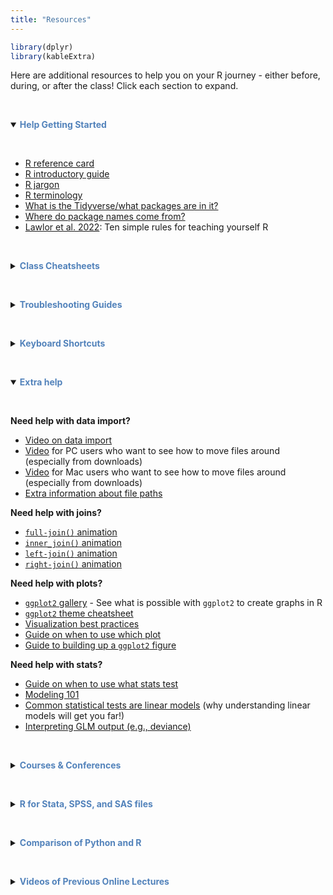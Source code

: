 ```yaml
---
title: "Resources"
---
```


```r
library(dplyr)
library(kableExtra)
```

Here are additional resources to help you on your R journey - either before, during, or after the class! Click each section to expand.

<br>

<details open><summary> <span style = "color: #5383bb;"> **Help Getting Started**</span></summary><br>

- [R reference card](http://cran.r-project.org/doc/contrib/Short-refcard.pdf)
- [R introductory guide](https://cran.r-project.org/doc/manuals/r-release/R-intro.html)
- [R jargon](https://link.springer.com/content/pdf/bbm%3A978-1-4419-1318-0%2F1.pdf)
- [R terminology](https://cran.r-project.org/doc/manuals/r-release/R-lang.pdf)
- [What is the Tidyverse/what packages are in it?](https://www.tidyverse.org/packages/)
- [Where do package names come from?](https://www.statworx.com/en/content-hub/blog/why-is-it-called-that-way-origin-and-meaning-of-r-package-names/)
- [Lawlor et al. 2022](https://doi.org/10.1371/journal.pcbi.1010372): Ten simple rules for teaching yourself R

</details>

<br>

<details><summary> <span style = "color: #5383bb;"> **Class Cheatsheets**</span></summary><br>

- [Day 1 - RStudio & Reproducibility Cheatsheet](https://daseh.org/modules/cheatsheets/Day-1.pdf)
- [Day 2 - Basic R & Data Input/Output Cheatsheet](https://daseh.org/modules/cheatsheets/Day-2.pdf)
- [Day 3 - Data Subsetting  Cheatsheet](https://daseh.org/modules/cheatsheets/Day-3.pdf)
- [Day 4 - Data Summarization & Data Classes Cheatsheet](https://daseh.org/modules/cheatsheets/Day-4.pdf)
- [Day 5 - Data Cleaning Cheatsheet](https://daseh.org/modules/cheatsheets/Day-5.pdf)
- [Day 6 - Data Manipulation & Data Visualization `esquisse` Cheatsheet](https://daseh.org/modules/cheatsheets/Day-6.pdf)
- [Day 7 - Data Visualization `ggplot2` & Factors Cheatsheet](https://daseh.org/modules/cheatsheets/Day-7.pdf)
- [Day 8 - Statistics Cheatsheet](https://daseh.org/modules/cheatsheets/Day-8.pdf)
- [Day 9 - Functions Cheatsheet](https://daseh.org/modules/cheatsheets/Day-9.pdf)
- [Additional RStudio "Cheatsheets"](https://www.rstudio.com/resources/cheatsheets/)

</details>

<br>

<details><summary> <span style = "color: #5383bb;"> **Troubleshooting Guides**</span></summary><br>

- [Guide on when to use quotes or backticks](https://daseh.org/resources/quotes_vs_backticks.html)
- [Guide on what functions require pulling values out first](https://daseh.org/resources/functions_for_vectors.html)

</details>

<br>

<details><summary> <span style = "color: #5383bb;"> **Keyboard Shortcuts**</span></summary><br>

- RStudio shortcuts can be found [here](<http://www.rstudio.com/ide/docs/using/keyboard_shortcuts>).

</details>

<br>

<details open><summary> <span style = "color: #5383bb;"> **Extra help**</span></summary><br>

**Need help with data import?**

- [Video on data import](https://youtu.be/LEkNfJgpunQ)
- [Video](https://www.youtube.com/watch?v=we6vwB7DsNU) for PC users who want to see how to move files around (especially from downloads)
- [Video](https://www.youtube.com/watch?v=Ao9e0cDzMrE) for Mac users who want to see how to move files around (especially from downloads)
- [Extra information about file paths](https://docs.google.com/presentation/d/18u1Vhd3Uq-QprC0btpxS_-Ka-LKVUvncyoqdbGdb-g4/edit?usp=sharing)

**Need help with joins?**

- [`full-join()` animation](https://github.com/gadenbuie/tidyexplain/blob/master/images/full-join.gif)
- [`inner_join()` animation](https://github.com/gadenbuie/tidyexplain/blob/master/images/inner-join.gif)
- [`left-join()` animation](https://github.com/gadenbuie/tidyexplain/blob/master/images/left-join.gif)
- [`right-join()` animation](https://github.com/gadenbuie/tidyexplain/blob/master/images/right-join.gif)


**Need help with plots?**

- [`ggplot2` gallery](https://r-graph-gallery.com/ggplot2-package.html) - See what is possible with `ggplot2` to create graphs in R
- [`ggplot2` theme cheatsheet](https://github.com/claragranell/ggplot2/blob/main/ggplot_theme_system_cheatsheet.pdf)
- [Visualization best practices](https://jhudatascience.org/tidyversecourse/dataviz.html#making-good-plots)
- [Guide on when to use which plot](https://infogram.com/page/choose-the-right-chart-data-visualization)
- [Guide to building up a `ggplot2` figure](https://hopstat.wordpress.com/2016/02/18/how-i-build-up-a-ggplot2-figure/)  

**Need help with stats?**

- [Guide on when to use what stats test](https://www.scribbr.com/statistics/statistical-tests/)
- [Modeling 101](https://jhudatascience.org/tidyversecourse/model.html#linear-modeling)
- [Common statistical tests are linear models](https://lindeloev.github.io/tests-as-linear/) (why understanding linear models will get you far!)
- [Interpreting GLM output (e.g., deviance)](https://www.statology.org/null-residual-deviance/)


</details>

<br>

<details><summary> <span style = "color: #5383bb;"> **Courses & Conferences**</span></summary><br>

#### **Online Courses and Resources**

- [Tidyverse Skills for Data Science Book](https://jhudatascience.org/tidyversecourse/)  (**a great next step** to learn more about the tidyverse, some modeling, and machine learning)
- [Tidyverse Skills for Data Science Course](https://www.coursera.org/specializations/tidyverse-data-science-r)  (same content with quizzes, can get certificate with $)
- [Open Case Studies](https://www.opencasestudies.org/)  
(resource for specific public health cases with statistical implementation and interpretation - **a great next step** for learning more about stats and wrangling!)
- [R for Data Science](http://r4ds.had.co.nz/)  (great general information)
- [R for Applied Epidemiology](https://epirhandbook.com/en/)  (Similar general introductory course)  
- [R basics chapter of Introduction to Data Science by Rafael A. Irizarry](https://rafalab.github.io/dsbook/r-basics.html)(great general information)
- [Dataquest](https://www.dataquest.io/)  (general interactive resource)
- [Quick R Guide]( http://statmethods.net/)  (nice free general resource)
- [Introduction to Reproducibility](https://jhudatascience.org/Reproducibility_in_Cancer_Informatics/)
- [Advanced Reproducibility](https://jhudatascience.org/Adv_Reproducibility_in_Cancer_Informatics/)

#### **R Conferences**

- The [RStudio/Posit conference](https://posit.co/conference/) has lots of useful workshops!
- useR! — International R User Conference information can be found [here](https://www.r-project.org/conferences/).

</details>

<br>

<details><summary> <span style = "color: #5383bb;"> **R for Stata, SPSS, and SAS files**</span></summary><br>

- The [Haven](https://haven.tidyverse.org/) package  
 (This package is super useful for reading and writing files so that they are compatible across Stata, SPSS, SAS, and R)
- [R vs Stata](https://link.springer.com/content/pdf/bbm%3A978-1-4419-1318-0%2F1.pdf)  
(See page 505)
- [R <-> SAS Cheatsheet](https://raw.githubusercontent.com/rstudio/cheatsheets/main/sas-r.pdf)
- [SAS to R Converter](https://www.codeconvert.ai/sas-to-r-converter)  
- You might also find large language models like ChatGPT useful for code conversion. Be sure to check the output because AI makes mistakes!  

</details>

<br>

<details><summary> <span style = "color: #5383bb;"> **Comparison of Python and R**</span></summary><br>

- A helpful [blog post](https://www.ibm.com/cloud/blog/python-vs-r) about the difference between these two languages.

</details>

<br>

<details><summary> <span style = "color: #5383bb;"> **Videos of Previous Online Lectures**</span></summary><br>

  **From Summer Institute 2023**

  ```r
  mat <- matrix(c(
    "Introduction", "https://youtu.be/aIJrFKQYnP8",
    "RStudio", "https://youtu.be/cxHVf5rTK1c",
    "Reproducibility", "https://youtu.be/af9B9-_df1o",
    "Basic R", "https://youtu.be/5io-iZDutH8",
    "Data Input", "https://youtu.be/sllVVRD5YE4",
    "Subsetting Data", "https://youtu.be/dWdK3bnAGm8",
    "Data Classes", "https://youtu.be/Q4ubnU35TUs",
    "Data Summarization", "https://youtu.be/xsI30yCGgTQ",
    "Data Cleaning", "https://youtu.be/qL6_yfiR9Jk",
    "Data Manipulation", "https://youtu.be/fQ7lDp8Svw0",
    "Intro to Data Visualization", "https://youtu.be/D5RdNwadtR0",
    "Data Visualization", "https://youtu.be/fKj1iBxLwyk",
    "Factors", "https://youtu.be/yqU5zHVh-qA",
    "Statistics", "https://youtu.be/T9Oh0miYhZ0",
    "Data Output", "https://youtu.be/x2OuR4JhPLY",
    "Functions", "https://youtu.be/jWv5RSXq5mo"
  ), ncol = 2, byrow = TRUE)
  mat <- data.frame(mat, stringsAsFactors = FALSE)
  colnames(mat) <- c("Day", "Link to Video")
  knitr::kable(mat, format = "html") %>%
    kable_styling()
  ```

  **From Summer Institute 2022**

  ```r
  mat <- matrix(c(
    "RStudio and Reproducibility", "https://www.youtube.com/watch?v=eCsD0f0q6rY&t=9s",
    "Basic R", "https://www.youtube.com/watch?v=2YRgDG3qsho",
    "Data IO", "https://www.youtube.com/watch?v=ejnBAdA2N1c",
    "Subsetting Data", "https://www.youtube.com/watch?v=GFa6dXAezJg",
    "Data Summarization", "https://www.youtube.com/watch?v=kj_69maSANk",
    "Data Classes", "https://www.youtube.com/watch?v=zoVciFJieLY&t=21s",
    "Data Cleaning", "https://www.youtube.com/watch?v=GhK8xMUBNwg",
    "Data Manipulation", "https://www.youtube.com/watch?v=qP73AWUjfAU",
    "Intro to Data Visualization", "https://www.youtube.com/watch?v=OCVo6vWrKL4",
    "Data Visualization", "https://www.youtube.com/watch?v=9UPlZqOfT_s",
    "Factors", "https://www.youtube.com/watch?v=0fE756trEEE",
    "Statistics", "https://www.youtube.com/watch?v=jZ5sskAdAJU&t=4s",
    "Functions", "https://www.youtube.com/watch?v=dx-85RzN1G0"
  ), ncol = 2, byrow = TRUE)
  mat <- data.frame(mat, stringsAsFactors = FALSE)
  colnames(mat) <- c("Day", "Link to Video")
  knitr::kable(mat, format = "html") %>%
    kable_styling()
  ```

  **From Winter Institute 2022**

  ```r
  mat <- matrix(c(
    "RStudio", "https://youtu.be/zpAQrglIJb0",
    "Basic R", "https://youtu.be/_8ZG0G1nNlA",
    "Reproducibility", "https://youtu.be/ChFTiZ7Clo4",
    "Data IO", "https://youtu.be/bnYN7AfYGNM",
    "Subsetting Data", "https://youtu.be/kPU3dl25ox8",
    "Data Summarization", "https://youtu.be/C_a8bGGdrIA",
    "Data Classes", "https://youtu.be/ZCe30kIJ0Xc",
    "Data Cleaning", "https://youtu.be/siFL49CCsJg",
    "Data Manipulation", "https://youtu.be/7M81XUIY5SE",
    "Intro to Data Visualization", "https://youtu.be/Md46muvSrYE",
    "Data Visualization", "https://youtu.be/YjDT3ZUSiR4",
    "Factors", "https://youtu.be/Co4l0YhuYSk",
    "Statistics", "https://youtu.be/3nSIN1mu8uw",
    "Functions", "https://youtu.be/XUKJtUYU1Ic"
  ), ncol = 2, byrow = TRUE)
  mat <- data.frame(mat, stringsAsFactors = FALSE)
  colnames(mat) <- c("Day", "Link to Video")
  knitr::kable(mat, format = "html") %>%
    kable_styling()
  ```

  **From Summer Institute 2021**

  ```r
  mat <- matrix(c(
    "RStudio", "https://youtu.be/zpAQrglIJb0",
    "Basic R", "https://youtu.be/md30mwFJ2_Q",
    "Data IO", "https://youtu.be/6xNyETqIqZU",
    "Subsetting Data", "https://youtu.be/YeBSc2YXr4U",
    "Data Summarization Part 1 + 2", "https://youtu.be/yL3BGDWtVC4",
    "Data Classes", "https://youtu.be/zBCvbikMTAc",
    "Data Cleaning", "https://youtu.be/TaREvr5evwk",
    "Data Manipulation", "https://youtu.be/-039V99I-PE",
    "Reproducibility", "https://youtu.be/ui9dJLqtdCs",
    "Statistics", "https://youtu.be/EJwlBoBHoz4",
    "Data Visualization", "https://youtu.be/ngQX9khx7UQ",
    "Functions", "https://youtu.be/epIujSKgNi4"
  ), ncol = 2, byrow = TRUE)
  mat <- data.frame(mat, stringsAsFactors = FALSE)
  colnames(mat) <- c("Day", "Link to Video")
  knitr::kable(mat, format = "html") %>%
    kable_styling()
  ```

  **From Winter Institute 2020**

  ```r
  mat <- matrix(c(
    "RStudio and Data Classes", "https://youtu.be/vyIsDnsq5jY",
    "Subsetting Data", "https://youtu.be/mT8lSagYbjM",
    "Data Summarization Part 1", "https://youtu.be/SZYpzt9zy0g",
    "Data Classes", "https://youtu.be/82zSA1N0mnA",
    "Data Cleaning", "https://youtu.be/G3V2YPaQN34",
    "Data Manipulation", "https://youtu.be/43MPdw5bf4o",
    "Statistics 1", "https://youtu.be/Jr4ljyzrr4U",
    "Statistics 2", "https://youtu.be/ub2BSbK9lMM"
  ), ncol = 2, byrow = TRUE)
  mat <- data.frame(mat, stringsAsFactors = FALSE)
  colnames(mat) <- c("Day", "Link to Video")
  knitr::kable(mat, format = "html") %>%
    kable_styling()
  ```

  **From Summer Institute 2017**

  ```r
  mat <- matrix(c(
    "Day 1", "https://youtu.be/Xi-wsACc7p0",
    "Day 2", "https://youtu.be/u1FQt9Hr8iw",
    "Day 3", "https://youtu.be/woc7AGJTzZw",
    "Day 4", "https://youtu.be/RZ7eVIMPIes",
    "Day 5", "https://youtu.be/e8cFV8wluC0"
  ), ncol = 2, byrow = TRUE)
  mat <- data.frame(mat, stringsAsFactors = FALSE)
  colnames(mat) <- c("Day", "Link to Video")
  knitr::kable(mat, format = "html") %>%
    kable_styling()
  ```

</details>

<br>
